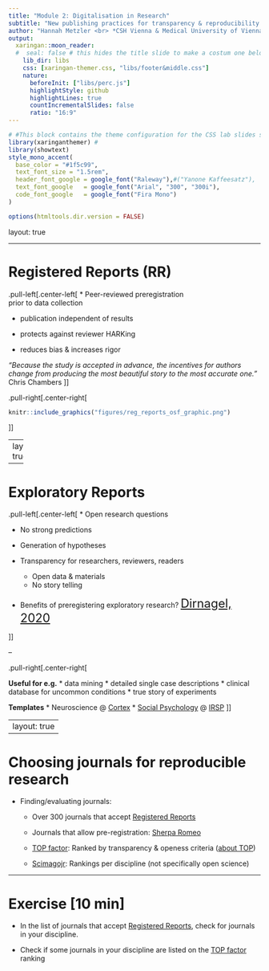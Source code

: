 ```yaml
---
title: "Module 2: Digitalisation in Research" 
subtitle: "New publishing practices for transparency & reproducibility: Registered & Exploratory Reports"
author: "Hannah Metzler <br> *CSH Vienna & Medical University of Vienna*"
output:
  xaringan::moon_reader:
  #  seal: false # this hides the title slide to make a costum one below
    lib_dir: libs 
    css: [xaringan-themer.css, "libs/footer&middle.css"]
    nature:
      beforeInit: ["libs/perc.js"]
      highlightStyle: github
      highlightLines: true
      countIncrementalSlides: false
      ratio: "16:9"
---
```


```r
# #This block contains the theme configuration for the CSS lab slides style
library(xaringanthemer) #
library(showtext)
style_mono_accent(
  base_color = "#1f5c99",
  text_font_size = "1.5rem",
  header_font_google = google_font("Raleway"),#("Yanone Kaffeesatz"),
  text_font_google   = google_font("Arial", "300", "300i"),
  code_font_google   = google_font("Fira Mono")
)
```

```r
options(htmltools.dir.version = FALSE)
```

layout: true

---

# Registered Reports (RR)

.pull-left[.center-left[
* Peer-reviewed preregistration  <br> prior to data collection

<!-- ```{r, echo=FALSE, out.width=800, fig.align='center'} -->
<!-- knitr::include_graphics("figures/reg_report.png") -->
<!-- ``` -->

* publication independent of results

* protects against reviewer HARKing

* reduces bias & increases rigor

_"Because the study is accepted in advance, the incentives for authors change from producing the most beautiful story to the most accurate one."_  Chris Chambers
]]

.pull-right[.center-right[
```r
knitr::include_graphics("figures/reg_reports_osf_graphic.png")
```
]]


---
layout: true
<div class = "my-footer"> <span>
<a href="https://doi.org/10.1016/j.cortex.2017.07.014"> McIntosh (2017) Exploratory reports: A new article type for Cortex. 
</a> </span> </div>

---

# Exploratory Reports

.pull-left[.center-left[
* Open research questions

* No strong predictions

* Generation of hypotheses

* Transparency for researchers, reviewers, readers
  * Open data & materials
  * No story telling
  
* Benefits of preregistering exploratory research? <font size ="5">
<a href = "https://journals.plos.org/plosbiology/article?id=10.1371/journal.pbio.3000690"> Dirnagel, 2020 </a>
</font>

]]

--

.pull-right[.center-right[

**Useful for e.g.** 
* data mining
* detailed single case descriptions
* clinical database for uncommon conditions
* true story of experiments

**Templates**
* Neuroscience @ [Cortex](https://www.elsevier.com/__data/promis_misc/Exploratory_Reports_Guidelines.pdf)
* [Social Psychology](https://osf.io/mdz3g/) @ [IRSP](https://www.rips-irsp.com/about/exploratory-reports/)
]]

---
layout: true
---

# Choosing journals for reproducible research

* Finding/evaluating journals:

    * Over 300 journals that accept [Registered Reports](https://www.cos.io/initiatives/registered-reports)
    
    * Journals that allow pre-registration: [Sherpa Romeo](https://v2.sherpa.ac.uk/romeo/)
    
    * [TOP factor](https://topfactor.org/): Ranked by transparency & openess criteria ([about TOP](https://www.natureindex.com/news-blog/top-factor-rates-journals-on-transparency-openness))
    
    * [Scimagojr](www.scimagojr.com/journalrank.php): Rankings per discipline (not specifically open science)
    
---

# Exercise [10 min]

* In the list of journals that accept [Registered Reports](https://www.cos.io/initiatives/registered-reports), check for journals in your discipline. 

* Check if some journals in your discipline are listed on the [TOP factor](https://topfactor.org/) ranking